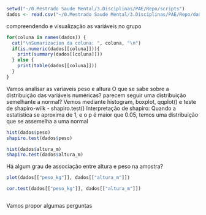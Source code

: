 ```r
setwd("~/0.Mestrado Saude Mental/3.Disciplinas/PAE/Repo/scripts")
dados <- read.csv("~/0.Mestrado Saude Mental/3.Disciplinas/PAE/Repo/dados/dadosBiomed.csv", sep = ";")
```
compreendendo e visualização as variáveis no grupo
```r

for(coluna in names(dados)) {
  cat("\nSumarizacion da coluna: ", coluna, "\n")
  if(is.numeric(dados[[coluna]])){
    print(summary(dados[[coluna]]))
  } else {
    print(table(dados[[coluna]]))
  }
}
```
Vamos analisar as variaveis peso e altura 
O que se sabe sobre a distribuição das variáveis numéricas? parecem seguir uma distribuição semelhante a normal?
Vemos mediante histogram, boxplot, qqplot() e teste de shapiro-wilk - shapiro.test()
Interpretação de shapiro: Quando a estatística se aproxima de 1, e o p é maior que 0.05, temos uma distribuição que se assemelha a uma normal

```r
hist(dados$peso)
shapiro.test(dados$peso)

hist(dados$altura_m)
shapiro.test(dados$altura_m)
```

Há algum grau de associação entre altura e peso na amostra?
```r
plot(dados[["peso_kg"]], dados[["altura_m"]])

cor.test(dados[["peso_kg"]], dados[["altura_m"]])
```


```r
```

Vamos propor algumas perguntas